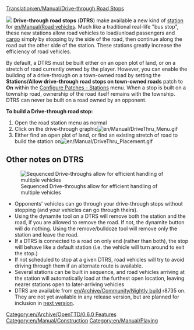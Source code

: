 [[Translation:en/Manual/Drive-through Road Stops]]
{{en/FutureFeature}}

[[File:en/Manual/DriveThru Bus Stops.gif|left|]]
'''Drive-through road stops''' ('''DTRS''') make available a new kind of [[en/Manual/Stations|station]] for [[en/Manual/Road vehicles]].  Much like a traditional real-life "bus stop", these new stations allow road vehicles to load/unload passengers and [[en/Manual/Cargo|cargo]] simply by stopping by the side of the road, then continue along the road out the other side of the station.  These stations greatly increase the efficiency of road vehicles.

By default, a DTRS must be built either on an open plot of land, or on a stretch of road currently owned by the player.  However, you can enable the building of a drive-through on a town-owned road by setting the '''Stations/Allow drive-through road stops on town-owned roads''' patch to '''On''' within the [[en/Archive/Manual/Settings/Configuring patches/Stations|Configure Patches - Stations]] menu.  When a stop is built on a township road, ownership of the road itself remains with the township.  DTRS can never be built on a road owned by an opponent.


'''To build a Drive-through road stop:'''
#Open the road station menu as normal
#Click on the drive-through graphic[[File:en/Manual/DriveThru Menu.gif|none]]
#Either find an open plot of land, or find an existing stretch of road to build the station on[[File:en/Manual/DriveThru Placement.gif|none]]

==Other notes on DTRS==
[[File:en/Manual/DriveThru Multiple.gif|frame|Sequenced Drive-throughs allow for efficient handling of multiple vehicles]]
*Opponents' vehicles can go through your drive-through stops without stopping (and your vehicles can go through theirs).
*Using the dynamite tool on a DTRS will remove both the station and the road, if you are allowed to remove the road. If not, the dynamite button will do nothing.  Using the remove/bulldoze tool will remove only the station and leave the road.
*If a DTRS is connected to a road on only end (rather than both), the stop will behave like a default station (i.e. the vehicle will turn around to exit the stop.)
*If not scheduled to stop at a given DTRS, road vehicles will try to avoid driving through them if an alternate route is available.
*Several stations can be built in sequence, and road vehicles arriving at the station will automatically load at the furthest open location, leaving nearer stations open to later-arriving vehicles
*DTRS are available from [[en/Archive/Community/Nightly build]] r8735 on. They are not yet available in any release version, but are planned for inclusion in [[en/Archive/Lists/Roadmap 0.6|next version]].

[[Category:en/Archive/OpenTTD/0.6.0 Features]]
[[Category:en/Manual/Construction]]
[[Category:en/Manual/Playing]]